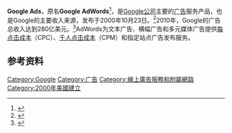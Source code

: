 {{Infobox Software
|name                     = Google Ads
|logo                     = [[File:Google_Ads_logo.svg|150px]]
|screenshot               = 
|caption                  = 
|collapsible              = 
|author                   = 
|developer                = [[Google|Google]]
|released                 = {{Start date|2000|10|23}}<!-- {{Start date|YYYY|MM|DD}} -->
|discontinued             = 
|latest release version   = 
|latest release date      = <!-- {{Start date and age|YYYY|MM|DD}} -->
|latest preview version   = 
|latest preview date      = <!-- {{Start date and age|YYYY|MM|DD}} -->
|frequently updated       = 
|programming language     = 
|operating system         = [[跨平台|跨平台]]
|platform                 = 
|size                     = 
|language                 = 
|status                   = 
|genre                    = [[网络广告|网络广告]]
|license                  = 
|website                  = https://ads.google.com/
}}

'''Google Ads'''，原名'''Google AdWords'''<ref>{{Cite web |url=https://support.google.com/google-ads/answer/9028765?_ga=2.82016222.991571612.1532491221-530296800.1532491221 |title=Google AdWords is now Google Ads |accessdate=2018-07-25 |archive-date=2019-02-16 |archive-url=https://web.archive.org/web/20190216064134/https://support.google.com/google-ads/answer/9028765?_ga=2.82016222.991571612.1532491221-530296800.1532491221 |dead-url=no }}</ref>，是[[Google公司|Google公司]]主要的[[广告|广告]]服务产品，也是Google的主要收入来源，发布于2000年10月23日。<ref>{{Cite web |url=http://www.google.com/press/pressrel/pressrelease39.html |title=Google Launches Self-Service Advertising Program |accessdate=2011-04-08 |archive-date=2012-04-01 |archive-url=https://web.archive.org/web/20120401005413/http://www.google.com/press/pressrel/pressrelease39.html |dead-url=no }}</ref>2010年，Google的广告总收入达到280亿美元。<ref>{{Cite web |url=http://investor.google.com/financial/tables.html |title=2010 Financial Tables |accessdate=2011-04-08 |archive-date=2012-05-10 |archive-url=https://web.archive.org/web/20120510004043/http://investor.google.com/financial/tables.html |dead-url=yes }}</ref>AdWords为文本广告、横幅广告和多元媒体广告提供[[每点击成本|每点击成本]]（CPC）、[[千人点击成本|千人点击成本]]（CPM）和指定站点广告发布服务。

== 参考资料 ==
{{reflist}}

{{网络小作品}} 
{{Google服务}}

[[Category:Google|Category:Google]]
[[Category:广告|Category:广告]]
[[Category:線上廣告服務和附屬網路|Category:線上廣告服務和附屬網路]]
[[Category:2000年美國建立|Category:2000年美國建立]]